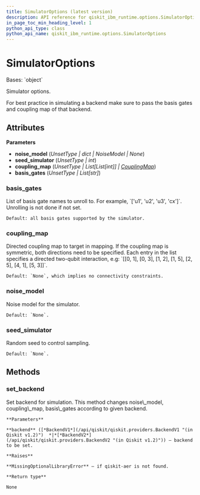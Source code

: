 ```yaml
---
title: SimulatorOptions (latest version)
description: API reference for qiskit_ibm_runtime.options.SimulatorOptions in the latest version of qiskit-ibm-runtime
in_page_toc_min_heading_level: 1
python_api_type: class
python_api_name: qiskit_ibm_runtime.options.SimulatorOptions
---
```


# SimulatorOptions

<Class id="qiskit_ibm_runtime.options.SimulatorOptions" isDedicatedPage={true} github="https://github.com/Qiskit/qiskit-ibm-runtime/tree/stable/0.33/qiskit_ibm_runtime/options/simulator_options.py#L33-L113" signature="SimulatorOptions(noise_model=Unset, seed_simulator=Unset, coupling_map=Unset, basis_gates=Unset)" modifiers="class">
  Bases: `object`

  Simulator options.

  For best practice in simulating a backend make sure to pass the basis gates and coupling map of that backend.

  ## Attributes

  **Parameters**

  *   **noise\_model** (*UnsetType | dict | NoiseModel | None*)
  *   **seed\_simulator** (*UnsetType | int*)
  *   **coupling\_map** (*UnsetType | List\[List\[int]] |* [*CouplingMap*](/api/qiskit/qiskit.transpiler.CouplingMap "(in Qiskit v1.2)"))
  *   **basis\_gates** (*UnsetType | List\[str]*)

  ### basis\_gates

  <Attribute id="qiskit_ibm_runtime.options.SimulatorOptions.basis_gates" attributeTypeHint="UnsetType | List[str]" attributeValue="Unset">
    List of basis gate names to unroll to. For example, `['u1', 'u2', 'u3', 'cx']`. Unrolling is not done if not set.

    Default: all basis gates supported by the simulator.
  </Attribute>

  ### coupling\_map

  <Attribute id="qiskit_ibm_runtime.options.SimulatorOptions.coupling_map" attributeTypeHint="UnsetType | List[List[int]] | CouplingMap" attributeValue="Unset">
    Directed coupling map to target in mapping. If the coupling map is symmetric, both directions need to be specified. Each entry in the list specifies a directed two-qubit interaction, e.g: `[[0, 1], [0, 3], [1, 2], [1, 5], [2, 5], [4, 1], [5, 3]]`.

    Default: `None`, which implies no connectivity constraints.
  </Attribute>

  ### noise\_model

  <Attribute id="qiskit_ibm_runtime.options.SimulatorOptions.noise_model" attributeTypeHint="UnsetType | dict | NoiseModel | None" attributeValue="Unset">
    Noise model for the simulator.

    Default: `None`.
  </Attribute>

  ### seed\_simulator

  <Attribute id="qiskit_ibm_runtime.options.SimulatorOptions.seed_simulator" attributeTypeHint="UnsetType | int" attributeValue="Unset">
    Random seed to control sampling.

    Default: `None`.
  </Attribute>

  ## Methods

  ### set\_backend

  <Function id="qiskit_ibm_runtime.options.SimulatorOptions.set_backend" github="https://github.com/Qiskit/qiskit-ibm-runtime/tree/stable/0.33/qiskit_ibm_runtime/options/simulator_options.py#L87-L113" signature="set_backend(backend)">
    Set backend for simulation. This method changes noise\_model, coupling\_map, basis\_gates according to given backend.

    **Parameters**

    **backend** ([*BackendV1*](/api/qiskit/qiskit.providers.BackendV1 "(in Qiskit v1.2)")  *|*[*BackendV2*](/api/qiskit/qiskit.providers.BackendV2 "(in Qiskit v1.2)")) – backend to be set.

    **Raises**

    **MissingOptionalLibraryError** – if qiskit-aer is not found.

    **Return type**

    None
  </Function>
</Class>

